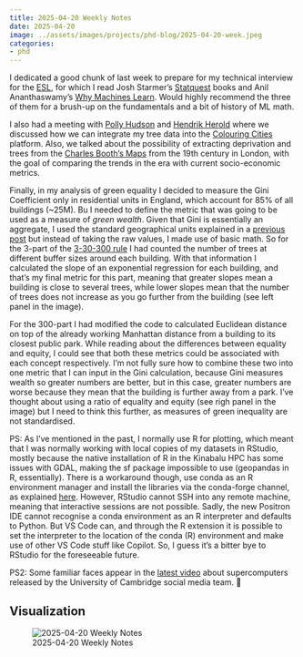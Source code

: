 ```yaml
---
title: 2025-04-20 Weekly Notes
date: 2025-04-20
image: ../assets/images/projects/phd-blog/2025-04-20-week.jpeg
categories:
- phd
---
```


I dedicated a good chunk of last week to prepare for my technical interview for the [ESL](https://eslab.ai/esl-2025), for which I read Josh Starmer's [Statquest](https://statquest.org/) books and Anil Ananthaswamy's [Why Machines Learn](https://anilananthaswamy.com/). Would highly recommend the three of them for a brush-up on the fundamentals and a bit of history of ML math.

I also had a meeting with [Polly Hudson](https://www.turing.ac.uk/people/researchers/polly-hudson) and [Hendrik Herold](https://www.ioer.de/en/institute/staff/herold) where we discussed how we can integrate my tree data into the [Colouring Cities](https://booth.lse.ac.uk/map) platform. Also, we talked about the possibility of extracting deprivation and trees from the [Charles Booth's Maps](https://booth.lse.ac.uk/map) from the 19th century in London, with the goal of comparing the trends in the era with current socio-economic metrics.

Finally, in my analysis of green equality I decided to measure the Gini Coefficient only in residential units in England, which account for 85% of all buildings (~25M). Bu I needed to define the metric that was going to be used as a measure of *green wealth*. Given that Gini is essentially an aggregate, I used the standard geographical units explained in a [previous post](2025-03-30-weekly-notes.html) but instead of taking the raw values, I made use of basic math. So for the 3-part of the [3-30-300 rule](https://www.330300rule.com/) I had counted the number of trees at different buffer sizes around each building. With that information I calculated the slope of an exponential regression for each building, and that's my final metric for this part, meaning that greater slopes mean a building is close to several trees, while lower slopes mean that the number of trees does not increase as you go further from the building (see left panel in the image).

For the 300-part I had modified the code to calculated Euclidean distance on top of the already working Manhattan distance from a building to its closest public park. While reading about the differences between equality and equity, I could see that both these metrics could be associated with each concept respectively. I'm not fully sure how to combine these two into one metric that I can input in the Gini calculation, because Gini measures wealth so greater numbers are better, but in this case, greater numbers are worse because they mean that the building is further away from a park. I've thought about using a ratio of equality and equity (see righ panel in the image) but I need to think this further, as measures of green inequality are not standardised.

PS: As I've mentioned in the past, I normally use R for plotting, which meant that I was normally working with local copies of my datasets in RStudio, mostly because the native installation of R in the Kinabalu HPC has some issues with GDAL, making the sf package impossible to use (geopandas in R, essentially). There is a workaround though, use conda as an R environment manager and install the libraries via the conda-forge channel, as explained [here](https://medium.com/@tortuecookie/using-r-with-conda-80953395bfe6). However, RStudio cannot SSH into any remote machine, meaning that interactive sessions are not possible. Sadly, the new Positron IDE cannot recognise a conda environment as an R interpreter and defaults to Python. But VS Code can, and through the R extension it is possible to set the interpreter to the location of the conda (R) environment and make use of other VS Code stuff like Copilot. So, I guess it's a bitter bye to RStudio for the foreseeable future.

PS2: Some familiar faces appear in the [latest video](https://www.youtube.com/watch?v=g-O4rf7_kHw) about supercomputers released by the University of Cambridge social media team. 🤣


## Visualization

![2025-04-20 Weekly Notes](../assets/images/projects/phd-blog/2025-04-20-week.jpeg)
